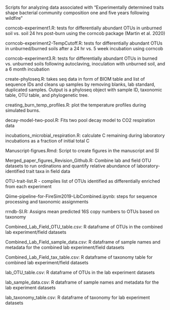 Scripts for analyzing data associated with "Experimentally determined traits shape bacterial community composition one and five years following wildfire"
 
corncob-experiment1.R: tests for differentially abundant OTUs in unburned soil vs. soil 24 hrs post-burn using the corncob package (Martin et al. 2020)

corncob-experiment2-TempCutoff.R: tests for differentially abundant OTUs in unburned/burned soils after a 24 hr vs. 5 week incubation using corncob

corncob-experiment3.R: tests for differentially abundant OTUs in burned vs. unburned soils following autoclaving, inoculation with unburned soil, and a 6 month incubation 

create-phyloseq.R: takes seq data in form of BIOM table and list of sequence IDs and cleans up samples by removing blanks, lab standard, duplicated samples. Output is a phyloseq object with sample ID, taxonomic table, OTU table, and phylogenetic tree. 

creating_burn_temp_profiles.R: plot the temperature profiles during simulated burns.

decay-model-two-pool.R: Fits two pool decay model to CO2 respiration data

incubations_microbial_respiration.R: calculate C remaining during laboratory incubations as a fraction of initial total C

Manuscript-figrues.Rmd: Script to create figures in the manuscript and SI

Merged_paper_figures_Revision_Github.R: Combine lab and field OTU datasets to run ordinations and quantify relative abundance of laboratory-identified trait taxa in field data

OTU-trait-list.R - compiles list of OTUs identified as differentially enriched from each experiment

Qiime-pipeline-for-FireSim2019-LibCombined.ipynb: steps for sequence processing and taxonomic assignments 

rrndb-SI.R: Assigns mean predicted 16S copy numbers to OTUs based on taxonomy

Combined_Lab_Field_OTU_table.csv: R dataframe of OTUs in the combined lab experiment/field datasets

Combined_Lab_Field_sample_data.csv: R dataframe of sample names and metadata for the combined lab experiment/field datasets

Combined_Lab_Field_tax_table.csv: R dataframe of taxonomy table for combined lab experiment/field datasets

lab_OTU_table.csv: R dataframe of OTUs in the lab experiment datasets

lab_sample_data.csv: R dataframe of sample names and metadata for the lab experiment datasets

lab_taxonomy_table.csv: R dataframe of taxonomy for lab experiment datasets
